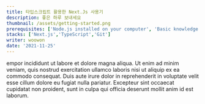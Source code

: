```yaml
---
title: 타입스크립트 활용한 Next.Js 사용기
description: 좋은 하루 보내세요
thumbnail: /assets/getting-started.png
prerequisites: ['Node.js installed on your computer', 'Basic knowledge working with Next.js and TypeScript']
stacks: ['Next.js','TypeScript','Git']
writer: woowon
date: '2021-11-25'
---
```


<Prerequisites />
<Stacks />

empor incididunt ut labore et dolore magna aliqua. Ut enim ad minim veniam, quis nostrud exercitation ullamco laboris nisi ut aliquip ex ea commodo consequat. Duis aute irure dolor in reprehenderit in voluptate velit esse cillum dolore eu fugiat nulla pariatur. Excepteur sint occaecat cupidatat non proident, sunt in culpa qui officia deserunt mollit anim id est laborum.